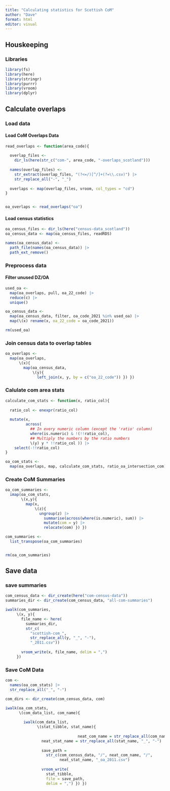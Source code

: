 ```yaml
---
title: "Calculating statistics for Scottish CoM"
author: "Dave"
format: html
editor: visual
---
```


## Houskeeping

### Libraries

```r
library(fs)
library(here)
library(stringr)
library(purrr)
library(vroom)
library(dplyr)
```

## Calculate overlaps

### Load data

#### Load CoM Overlaps Data

```r
read_overlaps <- function(area_code){
  
  overlap_files <-
    dir_ls(here(str_c("com-", area_code, "-overlaps_scotland")))
  
  names(overlap_files) <-
    str_extract(overlap_files, "(?<=/)[^/]+(?=\\.csv)") |>
    str_replace_all("-", "_")
  
  overlaps <- map(overlap_files, vroom, col_types = "cd")
}


oa_overlaps <- read_overlaps("oa")
```

#### Load census statistics

```r
oa_census_files <- dir_ls(here("census-data_scotland"))
oa_census_data <- map(oa_census_files, readRDS)

names(oa_census_data) <- 
  path_file(names(oa_census_data)) |> 
  path_ext_remove()
```

### Preprocess data

#### Filter unused DZ/OA

```r
used_oa <-
  map(oa_overlaps, pull, oa_22_code) |> 
  reduce(c) |> 
  unique()

oa_census_data <-
  map(oa_census_data, filter, oa_code_2021 %in% used_oa) |> 
  map(\(x) rename(x, oa_22_code = oa_code_2021))

rm(used_oa)
```

### Join census data to overlap tables

```r
oa_overlaps <- 
  map(oa_overlaps,
      \(x){
        map(oa_census_data, 
            \(y){
              left_join(x, y, by = c("oa_22_code")) }) })
```

### Calulate com area stats

```r
calculate_com_stats <- function(x, ratio_col){
  
  ratio_col <- enexpr(ratio_col)
  
  mutate(x,
         across(
           ## In every numeric column (except the 'ratio' column)
           where(is.numeric) & !(!!ratio_col),
           ## Multiply the numbers by the ratio numbers
           \(y) y * !!ratio_col )) |> 
    select(-!!ratio_col)
}

oa_com_stats <- 
  map(oa_overlaps, map, calculate_com_stats, ratio_oa_intersection_com)
```

### Create CoM Summaries

```r
oa_com_summaries <- 
  imap(oa_com_stats, 
       \(x,y){
         map(x,
             \(z){
               ungroup(z) |>
                 summarise(across(where(is.numeric), sum)) |> 
                 mutate(com = y) |> 
                 relocate(com) }) })

com_summaries <- 
  list_transpose(oa_com_summaries)


rm(oa_com_summaries)
```

## Save data

### save summaries

```r
com_census_data <- dir_create(here("com-census-data"))
summaries_dir <- dir_create(com_census_data, "all-com-summaries")

iwalk(com_summaries,
     \(x, y){
       file_name <- here(
         summaries_dir,
         str_c(
           "scottish-com_",
           str_replace_all(y, "_", "-"),
           "_2011.csv"))
       
       vroom_write(x, file_name, delim = ",")
     })
```

### Save CoM Data

```r
com <-
  names(oa_com_stats) |> 
  str_replace_all("_", "-")

com_dirs <- dir_create(com_census_data, com)

iwalk(oa_com_stats,
      \(com_data_list, com_name){
        
        iwalk(com_data_list,
              \(stat_tibble, stat_name){
                
                                neat_com_name = str_replace_all(com_name, "_", "-")
                neat_stat_name = str_replace_all(stat_name, "_", "-")
                
                save_path =
                  str_c(com_census_data, "/", neat_com_name, "/",
                        neat_stat_name, "_oa_2011.csv")
                
                vroom_write(
                  stat_tibble,
                  file = save_path,
                  delim = ",") }) })
```
